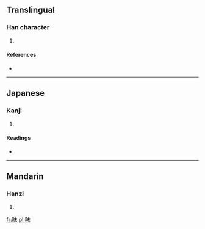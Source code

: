 ==Translingual==

===Han character===
{{Han char|rn=72|rad=日|as=05|sn=9|four=|canj=日木十 (ADJ)}}

# {{defn|Han|sort=日05}}

====References====
* {{Han ref|kx=0493.150|dkj=13848|dj=0857.030|hdz=21497.020|uh=6629|ud=26153}}

----

==Japanese==

===Kanji===
{{ja-kanji|grade=|rs=日05}}

# {{defn|lang=ja|sort=日05}}

====Readings====
* {{ja-readings|on=[[ばつ]] (batsu), [[まち]] (machi)|kun=[[くもる]] (kumoru), [[ほし]] (hoshi)}}

----

==Mandarin==

===Hanzi===
{{cmn-hanzi|pin=[[mò]] ([[mo4]])|wg=mo<sup>4</sup>}}

# {{defn|lang=cmn|sort=日05}}

[[fr:昩]]
[[pl:昩]]
